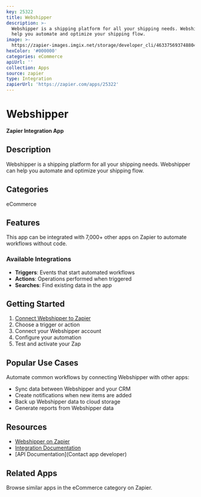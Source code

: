 ```yaml
---
key: 25322
title: Webshipper
description: >-
  Webshipper is a shipping platform for all your shipping needs. Webshipper can
  help you automate and optimize your shipping flow.
image: >-
  https://zapier-images.imgix.net/storage/developer_cli/46337569374880473da82c8ff67a25d0.png?auto=format%2Ccompress&ixlib=python-3.0.0&q=50
hexColor: '#000000'
categories: eCommerce
apiUrl: ''
collection: Apps
source: zapier
type: Integration
zapierUrl: 'https://zapier.com/apps/25322'
---
```

# Webshipper

**Zapier Integration App**

## Description

Webshipper is a shipping platform for all your shipping needs. Webshipper can help you automate and optimize your shipping flow.

## Categories

eCommerce

## Features

This app can be integrated with 7,000+ other apps on Zapier to automate workflows without code.

### Available Integrations

- **Triggers**: Events that start automated workflows
- **Actions**: Operations performed when triggered
- **Searches**: Find existing data in the app

## Getting Started

1. [Connect Webshipper to Zapier](https://zapier.com/apps/25322)
2. Choose a trigger or action
3. Connect your Webshipper account
4. Configure your automation
5. Test and activate your Zap

## Popular Use Cases

Automate common workflows by connecting Webshipper with other apps:

- Sync data between Webshipper and your CRM
- Create notifications when new items are added
- Back up Webshipper data to cloud storage
- Generate reports from Webshipper data

## Resources

- [Webshipper on Zapier](https://zapier.com/apps/25322)
- [Integration Documentation](https://zapier.com/apps/25322/integrations)
- [API Documentation](Contact app developer)

## Related Apps

Browse similar apps in the eCommerce category on Zapier.
